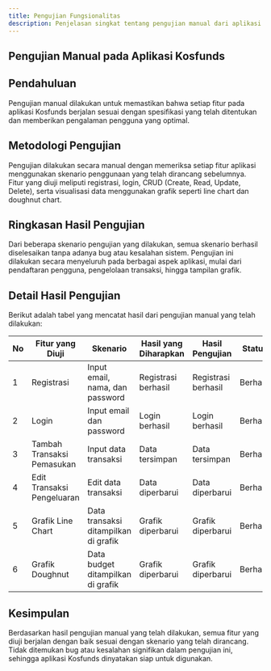```yaml
---
title: Pengujian Fungsionalitas
description: Penjelasan singkat tentang pengujian manual dari aplikasi
---
```


## Pengujian Manual pada Aplikasi Kosfunds

## Pendahuluan
Pengujian manual dilakukan untuk memastikan bahwa setiap fitur pada aplikasi Kosfunds berjalan sesuai dengan spesifikasi yang telah ditentukan dan memberikan pengalaman pengguna yang optimal.

## Metodologi Pengujian
Pengujian dilakukan secara manual dengan memeriksa setiap fitur aplikasi menggunakan skenario penggunaan yang telah dirancang sebelumnya. Fitur yang diuji meliputi registrasi, login, CRUD (Create, Read, Update, Delete), serta visualisasi data menggunakan grafik seperti line chart dan doughnut chart.

## Ringkasan Hasil Pengujian
Dari beberapa skenario pengujian yang dilakukan, semua skenario berhasil diselesaikan tanpa adanya bug atau kesalahan sistem. Pengujian ini dilakukan secara menyeluruh pada berbagai aspek aplikasi, mulai dari pendaftaran pengguna, pengelolaan transaksi, hingga tampilan grafik.

## Detail Hasil Pengujian
Berikut adalah tabel yang mencatat hasil dari pengujian manual yang telah dilakukan:

| **No** | **Fitur yang Diuji**          | **Skenario**                            | **Hasil yang Diharapkan** | **Hasil Pengujian** | **Status**   |
|--------|--------------------------------|------------------------------------------|---------------------------|---------------------|--------------|
| 1      | Registrasi                    | Input email, nama, dan password          | Registrasi berhasil       | Registrasi berhasil | Berhasil     |
| 2      | Login                         | Input email dan password                 | Login berhasil            | Login berhasil      | Berhasil     |
| 3      | Tambah Transaksi Pemasukan    | Input data transaksi                     | Data tersimpan            | Data tersimpan      | Berhasil     |
| 4      | Edit Transaksi Pengeluaran    | Edit data transaksi                      | Data diperbarui           | Data diperbarui     | Berhasil     |
| 5      | Grafik Line Chart             | Data transaksi ditampilkan di grafik     | Grafik diperbarui         | Grafik diperbarui   | Berhasil     |
| 6      | Grafik Doughnut              | Data budget ditampilkan di grafik        | Grafik diperbarui         | Grafik diperbarui   | Berhasil     |

## Kesimpulan
Berdasarkan hasil pengujian manual yang telah dilakukan, semua fitur yang diuji berjalan dengan baik sesuai dengan skenario yang telah dirancang. Tidak ditemukan bug atau kesalahan signifikan dalam pengujian ini, sehingga aplikasi Kosfunds dinyatakan siap untuk digunakan.

